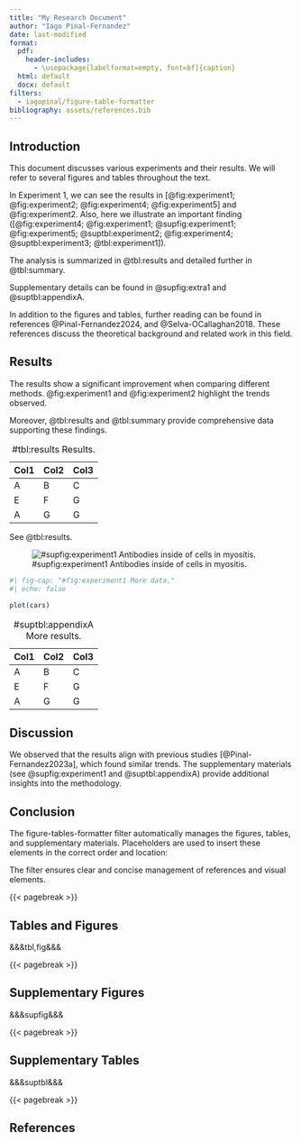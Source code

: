 ```yaml
---
title: "My Research Document"
author: "Iago Pinal-Fernandez"
date: last-modified
format:
  pdf:
    header-includes:
      - \usepackage[labelformat=empty, font=bf]{caption}
  html: default
  docx: default
filters:
  - iagopinal/figure-table-formatter
bibliography: assets/references.bib
---
```


## Introduction

This document discusses various experiments and their results. We will refer to several figures and tables throughout the text.

In Experiment 1, we can see the results in [@fig:experiment1; @fig:experiment2; @fig:experiment4; @fig:experiment5] and @fig:experiment2. Also, here we illustrate an important finding ([@fig:experiment4; @fig:experiment1; @supfig:experiment1; @fig:experiment5; @suptbl:experiment2; @fig:experiment4; @suptbl:experiment3; @tbl:experiment1]).

The analysis is summarized in @tbl:results and detailed further in @tbl:summary.

Supplementary details can be found in @supfig:extra1 and @suptbl:appendixA.

In addition to the figures and tables, further reading can be found in references @Pinal-Fernandez2024, and @Selva-OCallaghan2018. These references discuss the theoretical background and related work in this field.

## Results

The results show a significant improvement when comparing different methods. @fig:experiment1 and @fig:experiment2 highlight the trends observed.

Moreover, @tbl:results and @tbl:summary provide comprehensive data supporting these findings.

| Col1 | Col2 | Col3 |
|------|------|------|
| A    | B    | C    |
| E    | F    | G    |
| A    | G    | G    |

: #tbl:results Results.

See @tbl:results.

![#supfig:experiment1 Antibodies inside of cells in myositis.](assets/internalization.jpg)

```r
#| fig-cap: "#fig:experiment1 More data."
#| echo: false

plot(cars)
```

| Col1 | Col2 | Col3 |
|------|------|------|
| A    | B    | C    |
| E    | F    | G    |
| A    | G    | G    |

: #suptbl:appendixA More results.

## Discussion

We observed that the results align with previous studies [@Pinal-Fernandez2023a], which found similar trends. The supplementary materials (see @supfig:experiment1 and @suptbl:appendixA) provide additional insights into the methodology.

## Conclusion

The figure-tables-formatter filter automatically manages the figures, tables, and supplementary materials. Placeholders are used to insert these elements in the correct order and location:

The filter ensures clear and concise management of references and visual elements.

{{< pagebreak >}}

## Tables and Figures

&&&tbl,fig&&&

{{< pagebreak >}}

## Supplementary Figures

&&&supfig&&&

{{< pagebreak >}}

## Supplementary Tables

&&&suptbl&&&

{{< pagebreak >}}

## References

